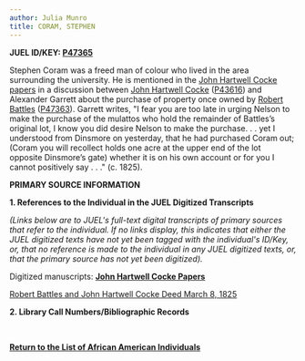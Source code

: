 ```yaml
---
author: Julia Munro
title: CORAM, STEPHEN
---
```

**JUEL ID/KEY: [P47365](http://juel.iath.virginia.edu/public_person?person=47365 "P47365")**

Stephen Coram was a freed man of colour who lived in the area surrounding the university. He is mentioned in the [John Hartwell Cocke papers](http://juel.iath.virginia.edu/minishowcase2/ "John Hartwell Cocke Papers") in a discussion between [John Hartwell Cocke](http://juel.iath.virginia.edu/node/648 "JOHN HARTWELL COCKE") ([P43616](http://juel.iath.virginia.edu/public_person?person=43616 "P43616")) and Alexander Garrett about the purchase of property once owned by [Robert Battles](http://juel.iath.virginia.edu/node/717 "Robert Battles") ([P47363](http://juel.iath.virginia.edu/public_person?person=47365 "P47365")). Garrett writes, "I fear you are too late in urging Nelson to make the purchase of the mulattos who hold the remainder of Battles’s original lot, I know you did desire Nelson to make the purchase. . . yet I understood from Dinsmore on yesterday, that he had purchased Coram out; (Coram you will recollect holds one acre at the upper end of the lot opposite Dinsmore’s gate) whether it is on his own account or for you I cannot positively say . . ." (c. 1825). 

**PRIMARY SOURCE INFORMATION** 

**1\. References to the Individual in the JUEL Digitized Transcripts**

_(Links below are to JUEL's full-text digital transcripts of primary sources that refer to the individual. If no links display, this indicates that either the JUEL digitized texts have not yet been tagged with the individual's ID/Key, or, that no reference is made to the individual in any JUEL digitized texts, or, that the primary source has not yet been digitized)._   

Digitized manuscripts: **[John Hartwell Cocke Papers](http://juel.iath.virginia.edu/minishowcase2/ "John Hartwell Cocke Papers")** 

[Robert Battles and John Hartwell Cocke Deed March 8, 1825](http://juel.iath.virginia.edu/node/343?doc=/juel_display/letters/Cocke/Cocke_1825_03_08 "Robert Battles and John Hartwell Cocke Deed") 

**2\. Library Call Numbers/Bibliographic Records**

 **[](http://search.lib.virginia.edu/catalog/u6371432)**

****[Return to the List of African American Individuals](http://juel.iath.virginia.edu/node/367 "Return to the List of African-American Individuals")****

 [](http://juel.iath.virginia.edu/node/add/tour-video-stop)